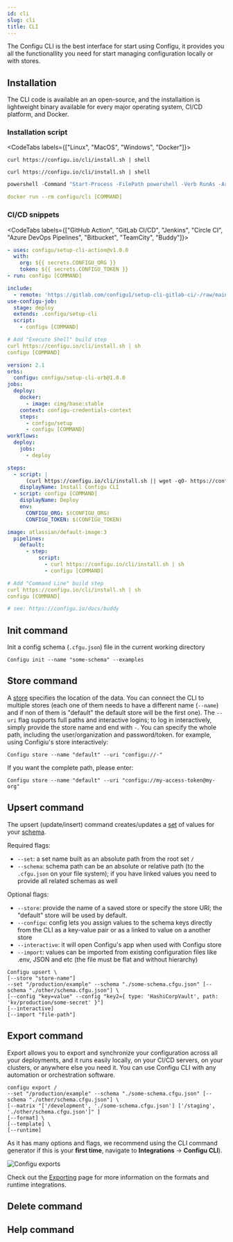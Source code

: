 ```yaml
---
id: cli
slug: cli
title: CLI
---
```


The Configu CLI is the best interface for start using Configu, it provides you all the functionallity 
you need for start managing configuration locally or with stores.

## Installation

The CLI code is available an an open-source, and the installaition is lightweight binary available 
for every major operating system, CI/CD platform, and Docker.

### Installation script

<CodeTabs labels={["Linux", "MacOS", "Windows", "Docker"]}>

```shell
curl https://configu.io/cli/install.sh | shell
```

```shell
curl https://configu.io/cli/install.sh | shell
```

```powershell
powershell -Command "Start-Process -FilePath powershell -Verb RunAs -ArgumentList '-NoProfile','-InputFormat None','-ExecutionPolicy Bypass','-Command ""iex (iwr -UseBasicParsing https://configu.io/cli/install.ps1)""'" 
```

```yaml
docker run --rm configu/cli [COMMAND]
```

</CodeTabs>

### CI/CD snippets

<CodeTabs labels={["GitHub Action", "GitLab CI/CD", "Jenkins", "Circle CI", "Azure DevOps Pipelines", "Bitbucket", "TeamCity", "Buddy"]}>

```yaml    
- uses: configu/setup-cli-action@v1.0.0
  with:
    org: ${{ secrets.CONFIGU_ORG }}
    token: ${{ secrets.CONFIGU_TOKEN }}
- run: configu [COMMAND]
```

```yaml    
include:
  - remote: 'https://gitlab.com/configu1/setup-cli-gitlab-ci/-/raw/main/configu.gitlab-ci.yml'
use-configu-job:
  stage: deploy
  extends: .configu/setup-cli
  script:
    - configu [COMMAND]
```

```yaml    
# Add "Execute Shell" build step
curl https://configu.io/cli/install.sh | sh
configu [COMMAND]
```

```yaml    
version: 2.1
orbs:
  configu: configu/setup-cli-orb@1.0.0
jobs:
  deploy:
    docker:
      - image: cimg/base:stable
    context: configu-credentials-context
    steps:
      - configu/setup
      - configu [COMMAND]
workflows:
  deploy:
    jobs:
      - deploy
```

```yaml    
steps:
  - script: |
      (curl https://configu.io/cli/install.sh || wget -qO- https://configu.io/cli/install.sh) | sudo sh
    displayName: Install Configu CLI
  - script: configu [COMMAND]
    displayName: Deploy
    env:
      CONFIGU_ORG: $(CONFIGU_ORG)
      CONFIGU_TOKEN: $(CONFIGU_TOKEN)
```

```yaml    
image: atlassian/default-image:3
  pipelines:
    default:
      - step:
          script:
            - curl https://configu.io/cli/install.sh | sh
            - configu [COMMAND]
```

```yaml    
# Add "Command Line" build step
curl https://configu.io/cli/install.sh | sh
configu [COMMAND]
```

```yaml    
# see: https://configu.io/docs/buddy
```

</CodeTabs>

## Init command

Init a config schema (`.cfgu.json`) file in the current working directory

```shell
Configu init --name "some-schema" --examples
```

## Store command

A [store](/docs/store) specifies the location of the data.
You can connect the CLI to multiple stores (each one of them needs to have a different name (`--name`) 
and if non of them is "default" the default store will be the first one).
The `--uri` flag supports full paths and interactive logins; to log in interactively, simply provide 
the store name and end with `-`.
You can specify the whole path, including the user/organization and password/token. 
for example, using Configiu's store interactively:

```shell
Configu store --name "default" --uri "configu://-"
```

If you want the complete path, please enter:

```shell
Configu store --name "default" --uri "configu://my-access-token@my-org"
```

## Upsert command

The upsert (update/insert) command creates/updates a [set](/docs/sets) of values for your [schema](/docs/schemas).

Required flags:
- `--set`: a set name built as an absolute path from the root set `/`  
- `--schema`: schema path can be an absolute or relative path (to the `.cfgu.json` on your file system); 
if you have linked values you need to provide all related schemas as well

Optional flags:
- `--store`: provide the name of a saved store or specify the store URI; the "default" store will 
be used by default.
- `--configu`: config lets you assign values to the schema keys directly from the CLI as a key-value 
pair or as a linked to value on a another store
- `--interactive`: it will open Configu's app when used with Configu store
- `--import`: values can be imported from existing configuration files like .env, JSON and etc 
(the file must be flat and without hierarchy)

```shell
Configu upsert \
[--store "store-name"]
--set "/production/example" --schema "./some-schema.cfgu.json" [--schema "./other/schema.cfgu.json"] \
[--config "key=value" --config "key2={ type: 'HashiCorpVault', path: 'kv/production/some-secret' }"]
[--interactive]
[--import "file-path"]
```

## Export command

Export allows you to export and synchronize your configuration across all your deployments, 
and it runs easily locally, on your CI/CD servers, on your clusters, or anywhere else you need it. 
You can use Configu CLI with any automation or orchestration software.

```shell
configu export /
--set "/production/example" --schema "./some-schema.cfgu.json" [--schema "./other/schema.cfgu.json"] \
[--matrix "['/development', './some-schema.cfgu.json'] ['/staging', './other/schema.cfgu.json']" ]
[--format] \
[--template] \
[--runtime]
```

As it has many options and flags, we recommend using the CLI command generator if this is your **first time**, navigate to **Integrations** &rarr; **Configu CLI**).

![Configu exports](configu-exports.jpg)

Check out the [Exporting](/docs/exporting) page for more information on the formats and runtime integrations.

## Delete command


## Help command